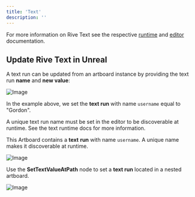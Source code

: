 ```yaml
---
title: 'Text'
description: ''
---
```


For more information on Rive Text see the respective [runtime](/runtimes/text) and [editor](/editor/text/) documentation.

## Update Rive Text in Unreal

A text run can be updated from an artboard instance by providing the text run **name** and **new value**:

![Image](/images/game-runtimes/unreal/288c27f0-2b60-421e-bc9f-8a3d6f00762b.webp)

In the example above, we set the **text run** with name `username` equal to "Gordon".

<Note>
 A unique text run name must be set in the editor to be discoverable at runtime. See the text runtime docs for more information.
</Note>

This Artboard contains a **text** **run** with name `username`. A unique name makes it discoverable at runtime.

![Image](/images/game-runtimes/unreal/81779164-134c-4a3d-b64b-2f52a46af776.webp)

Use the **SetTextValueAtPath** node to set a **text run** located in a nested artboard.

![Image](/images/game-runtimes/unreal/2c67d331-0e45-41fc-9782-50df8f2f3ce9.webp)